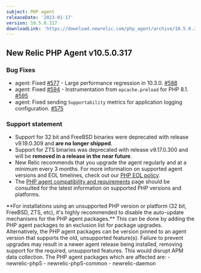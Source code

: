 ```yaml
---
subject: PHP agent
releaseDate: '2023-01-17'
version: 10.5.0.317
downloadLink: 'https://download.newrelic.com/php_agent/archive/10.5.0.317'
---
```

## New Relic PHP Agent v10.5.0.317

### Bug Fixes
* agent: Fixed [#577](https://github.com/newrelic/newrelic-php-agent/issues/577) - Large performance regression in 10.3.0. [#588](https://github.com/newrelic/newrelic-php-agent/pull/588)
* agent: Fixed [#594](https://github.com/newrelic/newrelic-php-agent/issues/594) - Instrumentation from `opcache.preload` for PHP 8.1. [#595](https://github.com/new^relic/newrelic-php-agent/pull/595)
* agent: Fixed sending `Supportability` metrics for application logging configuration. [#575](https://github.com/newrelic/newrelic-php-agent/pull/575)

### Support statement
* Support for 32 bit and FreeBSD binaries were deprecated with release v9.19.0.309 and **are no longer shipped**.
* Support for ZTS binaries was deprecated with release v9.17.0.300 and will be **removed in a release in the near future**.
* New Relic recommends that you upgrade the agent regularly and at a minimum every 3 months. For more information on supported agent versions and EOL timelines, check out our [PHP EOL policy](https://docs.newrelic.com/docs/apm/agents/php-agent/getting-started/php-agent-eol-policy/).
* The [PHP agent compatibility and requirements](https://docs.newrelic.com/docs/apm/agents/php-agent/getting-started/php-agent-compatibility-requirements/) page should be consulted for the latest information on supported PHP versions and platforms.

<Callout variant="important">
**For installations using an unsupported PHP version or platform (32 bit, FreeBSD, ZTS, etc), it's highly recommended to disable the auto-update mechanisms for the PHP agent packages.** This can be done by adding the PHP agent packages to an exclusion list for package upgrades.  Alternatively, the PHP agent packages can be version pinned to an agent version that supports the old, unsupported feature(s). Failure to prevent upgrades may result in a newer agent release being installed, removing support for the required, unsupported features. This would disrupt APM data collection.  
The PHP agent packages which are affected are:
   - newrelic-php5
   - newrelic-php5-common
   - newrelic-daemon
</Callout>

